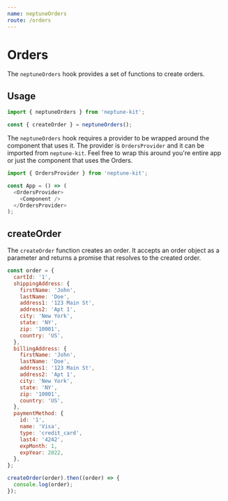 ```yaml
---
name: ​neptuneOrders
route: /orders
---
```


# Orders

The ```neptuneOrders``` hook provides a set of functions to create orders.

## Usage

```js
import { neptuneOrders } from 'neptune-kit';

const { createOrder } = neptuneOrders();
```

The ```neptuneOrders``` hook requires a provider to be wrapped around the component that uses it. The provider is ```OrdersProvider``` and it can be imported from ```neptune-kit```. Feel free to wrap this around you're entire app or just the component that uses the Orders.

```js
import { OrdersProvider } from 'neptune-kit';

const App = () => (
  <OrdersProvider>
    <Component />
  </OrdersProvider>
);
```

## createOrder

The ```createOrder``` function creates an order. It accepts an order object as a parameter and returns a promise that resolves to the created order.

```js
const order = {
  cartId: '1',
  shippingAddress: {
    firstName: 'John',
    lastName: 'Doe',
    address1: '123 Main St',
    address2: 'Apt 1',
    city: 'New York',
    state: 'NY',
    zip: '10001',
    country: 'US',
  },
  billingAddress: {
    firstName: 'John',
    lastName: 'Doe',
    address1: '123 Main St',
    address2: 'Apt 1',
    city: 'New York',
    state: 'NY',
    zip: '10001',
    country: 'US',
  },
  paymentMethod: {
    id: '1',
    name: 'Visa',
    type: 'credit_card',
    last4: '4242',
    expMonth: 1,
    expYear: 2022,
  },
};

createOrder(order).then((order) => {
  console.log(order);
});
```
